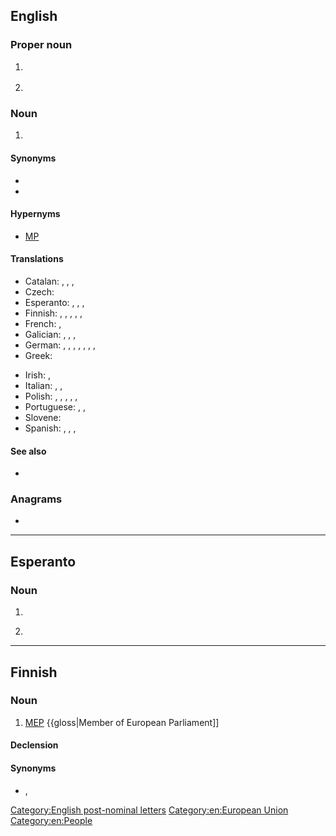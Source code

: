 {{also|mep|mép|мер|мөр}}
==English==
{{wikipedia|lang=en}}

===Proper noun===
{{en-proper noun}}

# {{lb|en|astronomy|US}} {{initialism of|en|w:Mars Exploration Program|NASA's Mars Exploration Program}}
# {{lb|en|Singapore|education}} {{initialism of|en|[[music|Music]] [[elective|Elective]] [[programme|Programme]]}}

===Noun===
{{en-noun}}

# {{lb|en|EU|politics}} {{initialism of|en|[[member|Member]] of the [[European Parliament]]}}

====Synonyms====
*{{l|en|Eurodeputy}}
*{{l|en|Euro-MP}}

====Hypernyms====
* [[MP]]

====Translations====
{{trans-top|Member of the European Parliament}}
* Catalan: {{t|ca|eurodiputat|m}}, {{t|ca|eurodiputada|f}}, {{t|ca|europarlamentari|m}}, {{t|ca|europarlamentària|f}}
* Czech: {{t+|cs|europoslanec|m}}
* Esperanto: {{t|eo|eŭropdeputito}}, {{t|eo|eŭropparlamentano}}, {{t|eo|eŭropoparlamenrano}}, {{t|eo|membro de la Eŭropa Parlamento}}
* Finnish: {{t+|fi|europarlamentaarikko}}, {{t|fi|euroedustaja}}, {{t|fi|eurokansanedustaja}}, {{t|fi|[[Euroopan]] [[parlamentin]] [[jäsen]]}}, {{t+|fi|meppi}} {{qualifier|colloquial}}, {{t+|fi|MEP}}
* French: {{t+|fr|eurodéputé|m}}, {{t+|fr|eurodéputée|f}}
* Galician: {{t|gl|europarlamentario|m}}, {{t|gl|europarlamentaria|f}}, {{t|gl|eurodeputado|m}}, {{t|gl|eurodeputada|f}}
* German: {{t+|de|Europaabgeordneter|m}}, {{t+|de|Europaabgeordnete|f}}, {{t+|de|EU-Abgeordneter|m}}, {{t+|de|EU-Abgeordnete|f}}, {{t|de|Europaparlamentarier|m}}, {{t|de|Europaparlamentarierin|f}}, {{t|de|EU-Parlamentarier|m}}, {{t|de|EU-Parlamentarierin|f}}
* Greek: {{t+|el|ευρωβουλευτής|m|f}}
{{trans-mid}}
* Irish: {{t|ga|FPE}}, {{t|ga|Feisire de Pharlaimint na hEorpa|m}}
* Italian: {{t+|it|europarlamentare|m|f}}, {{t+|it|eurodeputato|m}}, {{t+|it|eurodeputata|f}}
* Polish: {{t+|pl|eurodeputowany|m}}, {{t+|pl|eurodeputowana|f}}, {{t+|pl|europarlamentarzysta|m}}, {{t|pl|europarlamentarzystka|f}}, {{t+|pl|europoseł|m}}, {{t+|pl|europosłanka}}
* Portuguese: {{t+|pt|eurodeputado|m}}, {{t|pt|eurodeputada|f}}, {{t|pt|europarlamentar|m|f}}
* Slovene: {{t|sl|evroposlanec}}
* Spanish: {{t|es|europarlamentario|m}}, {{t|es|europarlamentaria|f}}, {{t|es|eurodiputado|m}}, {{t|es|eurodiputada|f}}
{{trans-bottom}}

====See also====
* {{l|en|Member of Parliament}}

===Anagrams===
* {{anagrams|en|a=emp|EMP|Emp.|MPE|PEM|emp}}

[[Category:English post-nominal letters]]
[[Category:en:European Union]]
[[Category:en:People]]

----

==Esperanto==

===Noun===
{{head|eo|noun}}
# {{initialism of|eo|malneta enlanda produkto||gross domestic product}}
# {{initialism of|eo|[[membro]] de la [[Eŭropa Parlamento]]}} {{gloss|[[MEP]]: [[member]] of the [[European Parliament]]}}

----

==Finnish==

===Noun===
{{fi-noun}}

# {{lb|fi|rare}} [[#English|MEP]] {{gloss|Member of European Parliament]]

====Declension====
{{fi-decl-risti|i=0|MEP|||ä}}

====Synonyms====
* {{l|fi|meppi}}, {{m|fi|europarlamentaarikko}}